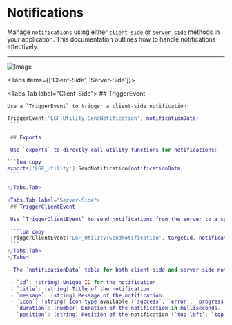 
# Notifications

Manage `notifications` using either `client-side` or `server-side` methods in your application. This documentation outlines how to handle notifications effectively.

---

<img
  src="https://i.ibb.co/Kbxbn7q/image33.png"
  alt="Image"
/>

<Tabs items={['Client-Side', 'Server-Side']}>
  
  <Tabs.Tab label="Client-Side">
    ## TriggerEvent

    Use a `TriggerEvent` to trigger a client-side notification:

   ```lua copy
TriggerEvent('LGF_Utility:SendNotification', notificationData)
    ```

    ## Exports

    Use `exports` to directly call utility functions for notifications:

   ```lua copy
exports['LGF_Utility']:SendNotification(notificationData)
    ```

  </Tabs.Tab>
  
  <Tabs.Tab label="Server-Side">
    ## TriggerClientEvent

    Use `TriggerClientEvent` to send notifications from the server to a specific client:

    ```lua copy
    TriggerClientEvent('LGF_Utility:SendNotification', targetId, notificationData)
    ```
  </Tabs.Tab>
</Tabs>

- The `notificationData` table for both client-side and server-side notifications should contain the following fields:

    - `id`: (string) Unique ID for the notification.
    - `title`: (string) Title of the notification.
    - `message`: (string) Message of the notification.
    - `icon`: (string) Icon type available (`success`, `error`, `progress`, `line`).
    - `duration`: (number) Duration of the notification in milliseconds.
    - `position`: (string) Position of the notification (`top-left`, `top-right`, `bottom-left`, `bottom-right`).


